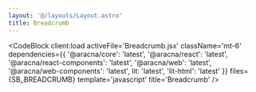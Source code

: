 ```yaml
---
layout: '@/layouts/Layout.astro'
title: Breadcrumb
---
```



<BreadcrumbComponentBlock client:only />

<CodeBlock
  client:load
  activeFile='Breadcrumb.jsx'
  className='mt-6'
  dependencies={{
    '@aracna/core': 'latest',
    '@aracna/react': 'latest',
    '@aracna/react-components': 'latest',
    '@aracna/web': 'latest',
    '@aracna/web-components': 'latest',
    lit: 'latest',
    'lit-html': 'latest'
  }}
  files={SB_BREADCRUMB}
  template='javascript'
  title='Breadcrumb'
/>

